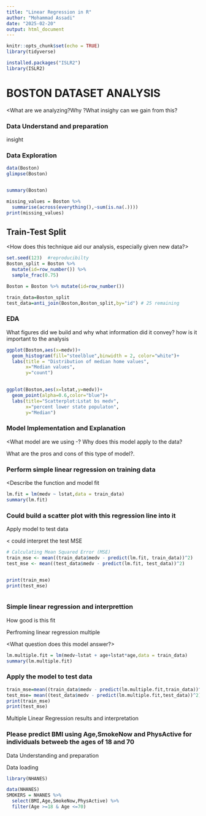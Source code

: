 ```yaml
---
title: "Linear Regression in R"
author: "Mohammad Assadi"
date: "2025-02-20"
output: html_document
---
```


```r
knitr::opts_chunk$set(echo = TRUE)
library(tidyverse)

installed.packages("ISLR2")
library(ISLR2)
```

# BOSTON DATASET ANALYSIS




\<What are we analyzing?Why ?What insighy can we gain from this?\

### Data Understand and preparation

insight

### Data Exploration

```r
data(Boston)
glimpse(Boston)


summary(Boston)
```

```r
missing_values = Boston %>% 
  summarise(across(everything(),~sum(is.na(.))))
print(missing_values)

```

## Train-Test Split

\<How does this technique aid our analysis, especially given new data?\>\

```r
set.seed(123)  #reproducibilty
Boston_split = Boston %>% 
  mutate(id=row_number()) %>% 
  sample_frac(0.75)

Boston = Boston %>% mutate(id=row_number())

train_data=Boston_split
test_data=anti_join(Boston,Boston_split,by="id") # 25 remaining


```

### EDA

What figures did we build and why what information did it convey? how is it important to the analysis

```r
ggplot(Boston,aes(x=medv))+
  geom_histogram(fill="steelblue",binwidth = 2, color="white")+
  labs(title = "Distribution of median home values",
       x="Median values",
       y="count")
  
```

```r
ggplot(Boston,aes(x=lstat,y=medv))+
  geom_point(alpha=0.6,color="blue")+
  labs(title="Scatterplot:Lstat bs medv",
       x="percent lower state populaton",
       y="Median")

```

### Model Implementation and Explanation

\<What model are we using -? Why does this model apply to the data?

What are the pros and cons of this type of model?.

### Perform simple linear regression on training data

\<Describe the function and model fit

```r
lm.fit = lm(medv ~ lstat,data = train_data)
summary(lm.fit)

```

### Could build a scatter plot with this regression line into it

Apply model to test data

\< could interpret the test MSE

```r
# Calculating Mean Squared Error (MSE)
train_mse <- mean((train_data$medv - predict(lm.fit, train_data))^2)
test_mse <- mean((test_data$medv - predict(lm.fit, test_data))^2)


print(train_mse)
print(test_mse)



```

### Simple linear regression and interprettion

How good is this fit

Perfroming linear regression multiple

\<What question does this model answer?\>

```r
lm.multiple.fit = lm(medv~lstat + age+lstat*age,data = train_data)
summary(lm.multiple.fit)
```

### Apply the model to test data

```r

train_mse=mean((train_data$medv - predict(lm.multiple.fit,train_data))^2)
test_mse= mean((test_data$medv - predict(lm.multiple.fit,test_data))^2)
print(train_mse)
print(test_mse)

```

Multiple Linear Regression results and interpretation



### Please predict BMI using Age,SmokeNow and PhysActive for individuals betweeb the ages of 18 and 70

Data Understanding and preparation

Data loading

```r
library(NHANES)

data(NHANES)
SMOKERS = NHANES %>% 
  select(BMI,Age,SmokeNow,PhysActive) %>% 
  filter(Age >=18 & Age <=70)

```

